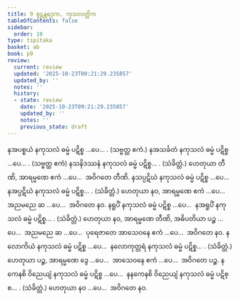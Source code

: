 ```yaml
---
title: 9 စူဠန္တရဒုက, ကုသလတ္တိက
tableOfContents: false
sidebar:
  order: 10
type: tipitaka
basket: ab
book: p9
review:
  current: review
  updated: '2025-10-23T09:21:29.235857'
  updated_by: ''
  notes: ''
  history:
  - state: review
    date: '2025-10-23T09:21:29.235857'
    updated_by: ''
    notes: ''
    previous_state: draft
---
```



<ReviewStatus review={frontmatter.review} showDetails={true} />

<HypothesisAnnotation frontmatter={frontmatter} />

<DynamicBreadcrumb />

<Division number="42" book="p9" e="ch" v="40" p="115">

<Paragraph number="118" book="p9">
နအပစ္စယံ နကုသလံ ဓမ္မံ ပဋိစ္စ …ပေ… . (သဗ္ဗတ္ထ ဧကံ.)
</Paragraph>

<Paragraph number="119" book="p9">
နအသင်္ခတံ နကုသလံ ဓမ္မံ ပဋိစ္စ …ပေ… . (သဗ္ဗတ္ထ ဧကံ)
</Paragraph>

</Division>
<Division number="43" book="p9" e="ch" v="40" p="115">

<Paragraph number="120" book="p9">
နသနိဒဿနံ နကုသလံ ဓမ္မံ ပဋိစ္စ… . (သံခိတ္တံ.)
</Paragraph>

<Paragraph number="121" book="p9">
ဟေတုယာ တီဏိ, အာရမ္မဏေ ဧကံ …ပေ…  အဝိဂတေ တီဏိ.
</Paragraph>

</Division>
<Division number="44" book="p9" e="ch" v="40" p="115">

<Paragraph number="122" book="p9">
နသပ္ပဋိဃံ နကုသလံ ဓမ္မံ ပဋိစ္စ …ပေ…  နအပ္ပဋိဃံ နကုသလံ ဓမ္မံ ပဋိစ္စ… . (သံခိတ္တံ.)
</Paragraph>

<Paragraph number="123" book="p9">
ဟေတုယာ နဝ, အာရမ္မဏေ ဧကံ …ပေ…  အညမညေ ဆ …ပေ…  အဝိဂတေ နဝ.
</Paragraph>

</Division>
<Division number="45" book="p9" e="ch" v="40" p="115">

<Paragraph number="124" book="p9">
နရူပိံ နကုသလံ ဓမ္မံ ပဋိစ္စ …ပေ…  နအရူပိံ နကုသလံ ဓမ္မံ ပဋိစ္စ… . (သံခိတ္တံ.)
</Paragraph>

<Paragraph number="125" book="p9">
ဟေတုယာ နဝ, အာရမ္မဏေ တီဏိ, အဓိပတိယာ ပဉ္စ …ပေ…  အညမညေ ဆ …ပေ…  ပုရေဇာတေ အာသေဝနေ ဧကံ …ပေ…  အဝိဂတေ နဝ.
</Paragraph>

</Division>
<Division number="46" book="p9" e="ch" v="40" p="115">

<Paragraph number="126" book="p9">
နလောကိယံ နကုသလံ ဓမ္မံ ပဋိစ္စ …ပေ…  နလောကုတ္တရံ နကုသလံ ဓမ္မံ ပဋိစ္စ… . (သံခိတ္တံ.)
</Paragraph>

<Paragraph number="127" book="p9">
ဟေတုယာ ပဉ္စ, အာရမ္မဏေ ဒွေ …ပေ…  အာသေဝနေ ဧကံ …ပေ…  အဝိဂတေ ပဉ္စ.
</Paragraph>

</Division>
<Division number="47" book="p9" e="ch" v="40" p="115">

<Paragraph number="128" book="p9">
နကေနစိ ဝိညေယျံ နကုသလံ ဓမ္မံ ပဋိစ္စ …ပေ…  နနကေနစိ ဝိညေယျံ နကုသလံ ဓမ္မံ ပဋိစ္စ… . (သံခိတ္တံ.)
</Paragraph>

<Paragraph number="129" book="p9">
ဟေတုယာ နဝ …ပေ…  အဝိဂတေ နဝ.
</Paragraph>
</Division>